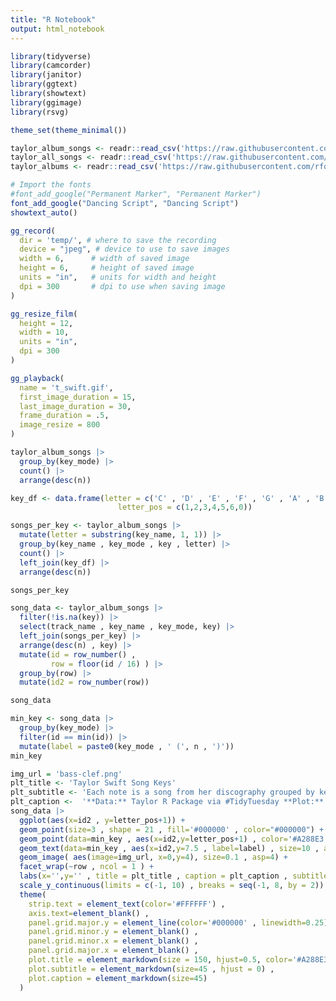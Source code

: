 ```yaml
---
title: "R Notebook"
output: html_notebook
---
```




```r
library(tidyverse)
library(camcorder)
library(janitor)
library(ggtext)
library(showtext)
library(ggimage)
library(rsvg)

theme_set(theme_minimal())
```





```r
taylor_album_songs <- readr::read_csv('https://raw.githubusercontent.com/rfordatascience/tidytuesday/master/data/2023/2023-10-17/taylor_album_songs.csv')
taylor_all_songs <- readr::read_csv('https://raw.githubusercontent.com/rfordatascience/tidytuesday/master/data/2023/2023-10-17/taylor_all_songs.csv')
taylor_albums <- readr::read_csv('https://raw.githubusercontent.com/rfordatascience/tidytuesday/master/data/2023/2023-10-17/taylor_albums.csv')
```




```r
# Import the fonts
#font_add_google("Permanent Marker", "Permanent Marker") 
font_add_google("Dancing Script", "Dancing Script") 
showtext_auto()
```


```r
gg_record(
  dir = 'temp/', # where to save the recording
  device = "jpeg", # device to use to save images
  width = 6,      # width of saved image
  height = 6,     # height of saved image
  units = "in",   # units for width and height
  dpi = 300       # dpi to use when saving image
)
```




```r
gg_resize_film(
  height = 12,
  width = 10,
  units = "in",
  dpi = 300
)
```



```r
gg_playback(
  name = 't_swift.gif',
  first_image_duration = 15,
  last_image_duration = 30,
  frame_duration = .5,
  image_resize = 800
)
```







```r
taylor_album_songs |>
  group_by(key_mode) |>
  count() |>
  arrange(desc(n))
```


```r
key_df <- data.frame(letter = c('C' , 'D' , 'E' , 'F' , 'G' , 'A' , 'B' )  , 
                        letter_pos = c(1,2,3,4,5,6,0))
```



```r
songs_per_key <- taylor_album_songs |>
  mutate(letter = substring(key_name, 1, 1)) |>
  group_by(key_name , key_mode , key , letter) |>
  count() |>
  left_join(key_df) |>
  arrange(desc(n))

songs_per_key
```



```r
song_data <- taylor_album_songs |>
  filter(!is.na(key)) |>
  select(track_name , key_name , key_mode, key) |>
  left_join(songs_per_key) |>
  arrange(desc(n) , key) |>
  mutate(id = row_number() , 
         row = floor(id / 16) ) |>
  group_by(row) |>
  mutate(id2 = row_number(row)) 

song_data
```


```r
min_key <- song_data |>
  group_by(key_mode) |>
  filter(id == min(id)) |>
  mutate(label = paste0(key_mode , ' (', n , ')'))
min_key
```





```r
img_url = 'bass-clef.png'
plt_title <- 'Taylor Swift Song Keys'
plt_subtitle <- 'Each note is a song from her discography grouped by key. C-Major and G-Major are tied for the most used.\n\nBASS TROMBONE'
plt_caption <-  '**Data:** Taylor R Package via #TidyTuesday **Plot:** Nat Rivera @Itsnatrivera'
song_data |>
  ggplot(aes(x=id2 , y=letter_pos+1)) +
  geom_point(size=3 , shape = 21 , fill='#000000' , color="#000000") +
  geom_point(data=min_key , aes(x=id2,y=letter_pos+1) , color='#A288E3' , size=3 ) +
  geom_text(data=min_key , aes(x=id2,y=7.5 , label=label) , size=10 , angle = 15) +
  geom_image( aes(image=img_url, x=0,y=4), size=0.1 , asp=4) +
  facet_wrap(~row , ncol = 1 ) +
  labs(x='',y='' , title = plt_title , caption = plt_caption , subtitle = plt_subtitle) +
  scale_y_continuous(limits = c(-1, 10) , breaks = seq(-1, 8, by = 2)) +
  theme(
    strip.text = element_text(color='#FFFFFF') , 
    axis.text=element_blank() ,
    panel.grid.major.y = element_line(color='#000000' , linewidth=0.25) ,
    panel.grid.minor.y = element_blank() ,
    panel.grid.minor.x = element_blank() ,
    panel.grid.major.x = element_blank() ,
    plot.title = element_markdown(size = 150, hjust=0.5, color='#A288E3', face='bold', family='Dancing Script') , 
    plot.subtitle = element_markdown(size=45 , hjust = 0) , 
    plot.caption = element_markdown(size=45)
  )
```


